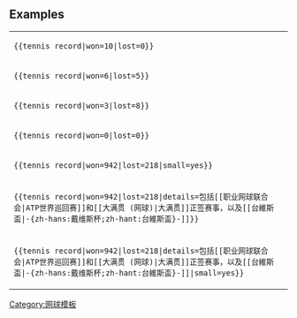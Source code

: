 {{documentation subpage}}
==Examples==
{| class="wikitable" width=700px
|-
| <tt><nowiki>{{tennis record|won=10|lost=0}}</nowiki></tt> ||align=center| {{tennis record|won=10|lost=0}}
|-
| <tt><nowiki>{{tennis record|won=6|lost=5}}</nowiki></tt> ||align=center| {{tennis record|won=6|lost=5}}
|-
| <tt><nowiki>{{tennis record|won=3|lost=8}}</nowiki></tt> ||align=center| {{tennis record|won=3|lost=8}}
|-
| <tt><nowiki>{{tennis record|won=0|lost=0}}</nowiki></tt> ||align=center| {{tennis record|won=0|lost=0}}
|-
| <tt><nowiki>{{tennis record|won=942|lost=218|small=yes}}</nowiki></tt> ||align=center| {{tennis record|won=942|lost=218|small=yes}}
|-
| <tt><nowiki>{{tennis record|won=942|lost=218|details=包括[[职业网球联合会|ATP世界巡回赛]]和[[大满贯 (网球)|大满贯]]正签赛事，以及[[台維斯盃|-{zh-hans:戴维斯杯;zh-hant:台維斯盃}-]]}}</nowiki></tt> ||align=center| {{tennis record|won=942|lost=218|details=包括[[职业网球联合会|ATP世界巡回赛]]和[[大满贯 (网球)|大满贯]]正签赛事，以及[[台維斯盃|-{zh-hans:戴维斯杯;zh-hant:台維斯盃}-]]}}
|-
| <tt><nowiki>{{tennis record|won=942|lost=218|details=包括[[职业网球联合会|ATP世界巡回赛]]和[[大满贯 (网球)|大满贯]]正签赛事，以及[[台維斯盃|-{zh-hans:戴维斯杯;zh-hant:台維斯盃}-]]|small=yes}}</nowiki></tt> ||align=center| {{tennis record|won=942|lost=218|details=包括[[职业网球联合会|ATP世界巡回赛]]和[[大满贯 (网球)|大满贯]]正签赛事，以及[[台維斯盃|-{zh-hans:戴维斯杯;zh-hant:台維斯盃}-]]|small=yes}}
|}

<includeonly>[[Category:网球模板]]</includeonly>